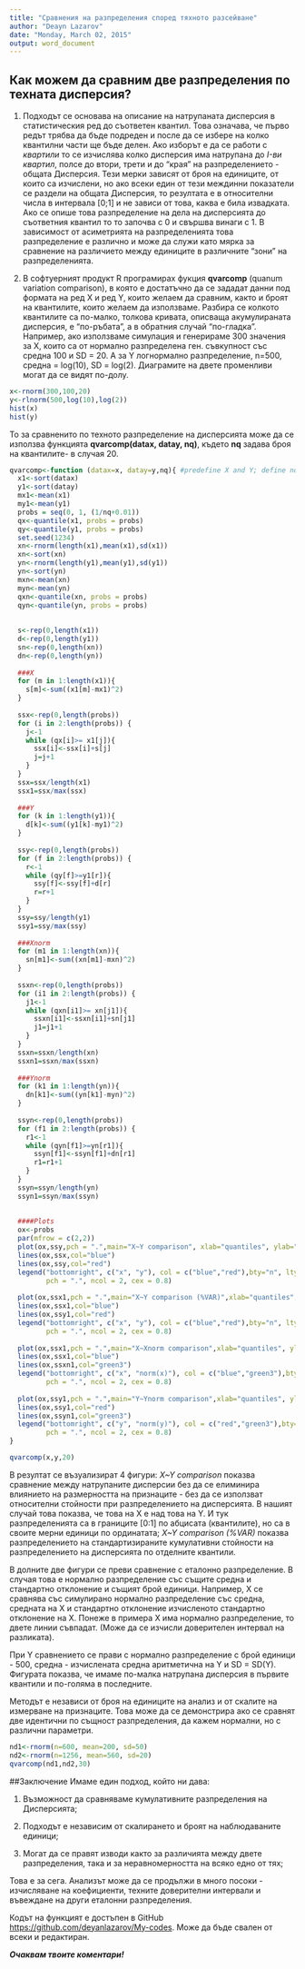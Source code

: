 ```yaml
---
title: "Сравнения на разпределения според тяхното разсейване"
author: "Deayn Lazarov"
date: "Monday, March 02, 2015"
output: word_document
---
```



## Как можем да сравним две разпределения по техната дисперсия?
1. Подходът се основава на описание на натрупаната дисперсия в статистическия ред до съответен квантил. Това означава, че първо редът трябва да бъде подреден и после да се избере на колко квантилни части ще бъде делен. Ако изборът е да се работи с *квартили* то се изчислява колко дисперсия има натрупана до *I-ви квартил*, полсе до втори, трети и до "края" на разпределението - общата Дисперсия. Тези мерки зависят от броя на единиците, от които са изчислени, но ако всеки един от тези междинни показатели се раздели на общата Дисперсия, то резултата е в относителни числа в интервала [0;1] и не зависи от това, каква е била извадката. Ако се опише това разпределение на дела на дисперсията до съответния квантил то то започва с 0 и свършва винаги с 1. В зависимост от асиметрията на разпределенията това разпределение е различно и може да служи като мярка за сравнение на различието между единиците в различните "зони" на разпределенията.

2. В софтуерният продукт R програмирах фукция **qvarcomp** (quanum variation comparison), в която е достатъчно да се зададат данни под формата на ред X и ред Y, които желаем да сравним, както и броят на квантилите, които желаем да използваме. Разбира се колкото квантилите са по-малко, толкова кривата, описваща акумулираната дисперсия, е "по-ръбата", а в обратния случай "по-гладка". 
Например, ако използваме симулация и генерираме 300 значения за X, които са от нормално разпределена ген. съвкупност със средна 100 и SD = 20. А за Y логнормално разпределение,  n=500, средна = log(10), SD = log(2). Диаграмите на двете променливи могат да се видят по-долу. 

```r
x<-rnorm(300,100,20)
y<-rlnorm(500,log(10),log(2))
hist(x)
hist(y)
```

То за сравненито по техното разпределение на дисперсията може да се използва функцията **qvarcomp(datax, datay, nq)**, където **nq** задава броя на квантилите- в случая 20.


```r
qvarcomp<-function (datax=x, datay=y,nq){ #predefine X and Y; define nq = number of quantiles
  x1<-sort(datax)
  y1<-sort(datay)
  mx1<-mean(x1)
  my1<-mean(y1)
  probs = seq(0, 1, (1/nq+0.01))
  qx<-quantile(x1, probs = probs)
  qy<-quantile(y1, probs = probs)
  set.seed(1234)
  xn<-rnorm(length(x1),mean(x1),sd(x1))
  xn<-sort(xn)
  yn<-rnorm(length(y1),mean(y1),sd(y1))
  yn<-sort(yn)
  mxn<-mean(xn)
  myn<-mean(yn)
  qxn<-quantile(xn, probs = probs)
  qyn<-quantile(yn, probs = probs)
  
  
  s<-rep(0,length(x1))
  d<-rep(0,length(y1))
  sn<-rep(0,length(xn))
  dn<-rep(0,length(yn))
  
  ###X
  for (m in 1:length(x1)){
    s[m]<-sum((x1[m]-mx1)^2)
  }
  
  ssx<-rep(0,length(probs))
  for (i in 2:length(probs)) {
    j<-1
    while (qx[i]>= x1[j]){
      ssx[i]<-ssx[i]+s[j]
      j=j+1
    }
  }
  ssx=ssx/length(x1)
  ssx1=ssx/max(ssx)
  
  ###Y
  for (k in 1:length(y1)){
    d[k]<-sum((y1[k]-my1)^2)  
  }
  
  ssy<-rep(0,length(probs))
  for (f in 2:length(probs)) {
    r<-1
    while (qy[f]>=y1[r]){
      ssy[f]<-ssy[f]+d[r]
      r=r+1
    }
  }
  ssy=ssy/length(y1)
  ssy1=ssy/max(ssy)
  
  ###Xnorm
  for (m1 in 1:length(xn)){
    sn[m1]<-sum((xn[m1]-mxn)^2)
  }
  
  ssxn<-rep(0,length(probs))
  for (i1 in 2:length(probs)) {
    j1<-1
    while (qxn[i1]>= xn[j1]){
      ssxn[i1]<-ssxn[i1]+sn[j1]
      j1=j1+1
    }
  }
  ssxn=ssxn/length(xn)
  ssxn1=ssxn/max(ssxn)
  
  ###Ynorm
  for (k1 in 1:length(yn)){
    dn[k1]<-sum((yn[k1]-myn)^2)  
  }
  
  ssyn<-rep(0,length(probs))
  for (f1 in 2:length(probs)) {
    r1<-1
    while (qyn[f1]>=yn[r1]){
      ssyn[f1]<-ssyn[f1]+dn[r1]
      r1=r1+1
    }
  }
  ssyn=ssyn/length(yn)
  ssyn1=ssyn/max(ssyn)
  
  
  ####Plots
  ox<-probs
  par(mfrow = c(2,2))
  plot(ox,ssy,pch = ".",main="X~Y comparison", xlab="quantiles", ylab="Cumultive VAR")
  lines(ox,ssx,col="blue")
  lines(ox,ssy,col="red")
  legend("bottomright", c("x", "y"), col = c("blue","red"),bty="n", lty = 1:1,
         pch = ".", ncol = 2, cex = 0.8)
  
  plot(ox,ssx1,pch = ".",main="X~Y comparison (%VAR)",xlab="quantiles",ylab="% Cumultive VAR")
  lines(ox,ssx1,col="blue")
  lines(ox,ssy1,col="red")
  legend("bottomright", c("x", "y"), col = c("blue","red"),bty="n", lty = 1:1,
         pch = ".", ncol = 2, cex = 0.8)
  
  plot(ox,ssx1,pch = ".",main="X~Xnorm comparison",xlab="quantiles", ylab="% Cumultive VAR")
  lines(ox,ssx1,col="blue")
  lines(ox,ssxn1,col="green3")
  legend("bottomright", c("x", "norm(x)"), col = c("blue","green3"),bty="n", lty = 1:1,
         pch = ".", ncol = 2, cex = 0.8)
  
  plot(ox,ssy1,pch = ".",main="Y~Ynorm comparison",xlab="quantiles", ylab="% Cumultive VAR")
  lines(ox,ssy1,col="red")
  lines(ox,ssyn1,col="green3")
  legend("bottomright", c("y", "norm(y)"), col = c("red","green3"),bty="n", lty = 1:1,
         pch = ".", ncol = 2, cex = 0.8)
}
```
```r
qvarcomp(x,y,20)
```

В резултат се възуализират 4 фигури:
*X~Y comparison* показва сравнение между натрупаните дисперсии без да се елиминира влиянието на размерността на признаците - без да се използват относителни стойности при разпределението на дисперсията. В нашият случай това показва, че това на X е над това на Y. И тук разпределенията са в границите [0:1] по абцисата (квантилите), но са в своите мерни единици по ординатата;
*X~Y comparison (%VAR)* показва разпределението на стандартизираните кумулативни стойности на разпределението на дисперсията по отделните квантили.

В долните две фигури се преви сравнение с еталонно разпределение. В случая това е нормално разпределение със същите средна и стандартно отклонение и същият брой единици. Например, X се сравнява със симулирано нормално разпределение със средна, средната на X и стандартно отклонение изчисленото стандартно отклонение на X. Понеже в примера X има нормално разпределение, то двете линии съвпадат. (Може да се изчисли доверителен интервал на разликата).

При Y сравнението се прави с нормално разпределение с брой единици - 500, средна - изчислената средна аритметична на Y и SD = SD(Y). Фигурата показва, че имаме по-малка натрупана дисперсия в първите квантили и по-голяма в последните.

Методът е независи от броя на единиците на анализ и от скалите на измерване на признаците. Това може да се демонстрира ако се сравнят две идентични по същност разпределения, да кажем нормални, но с различни параметри.

```r
nd1<-rnorm(n=600, mean=200, sd=50)
nd2<-rnorm(n=1256, mean=560, sd=20)
qvarcomp(nd1,nd2,30)
```

##Заключение
Имаме един подход, който ни дава:

1. Възможност да сравняваме кумулативните разпределения на Дисперсията;

2. Подходът е независим от скалирането и броят на наблюдаваните единици;

3. Могат да се правят изводи както за различията между двете разпределения, така и за неравномерността на всяко едно от тях;

Това е за сега. Анализът може да се продължи в много посоки - изчисляване на коефициенти, техните доверителни интервали и въвеждане на други еталонни разпределения. 

Кодът на функцият е достъпен в GitHub <https://github.com/deyanlazarov/My-codes>. Може да бъде свален от всеки и редактиран.

***Очаквам твоите коментари!***

